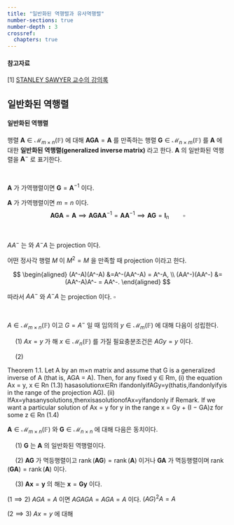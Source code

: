 ```yaml
---
title: "일반화된 역행렬과 유사역행렬"
number-sections: true
number-depth : 3
crossref:
  chapters: true
---
```


::: {.callout-warning icon="false"}

#### 참고자료

[1] [STANLEY SAWYER 교수의 강의록](https://www.math.wustl.edu/~sawyer/handouts/GenrlInv.pdf)

:::

## 일반화된 역행렬

::: {.callout-note appearance="minimal" icon="false"}

::: {#def-generalized_inverse}

#### 일반화된 역행렬

행렬 $\boldsymbol{A} \in \mathcal{M}_{m \times n}(\mathbb{F})$ 에 대해 $\boldsymbol{AGA}=\boldsymbol{A}$ 를 만족하는 행렬 $\boldsymbol{G} \in \mathcal{M}_{n \times m}(\mathbb{F})$ 를 $\boldsymbol{A}$ 에 대한 **일반화된 역행렬(generalized inverse matrix)** 라고 한다. $\boldsymbol{A}$ 의 일반화된 역행렬을 $\boldsymbol{A}^{-}$ 로 표기한다. 

:::
:::

</br>

::: {#prp-generalized_inverse_of_invertible_matrix}

$\boldsymbol{A}$ 가 가역행렬이면 $\boldsymbol{G}=\boldsymbol{A}^{-1}$ 이다.

:::

::: {.proof}

$\boldsymbol{A}$ 가 가역행렬이면 $m=n$ 이다.
$$
\boldsymbol{AGA} = \boldsymbol{A} \implies \boldsymbol{AGAA}^{-1} = \boldsymbol{AA}^{-1} \implies \boldsymbol{AG}= \boldsymbol{I}_n \qquad \square
$$

:::

</br>

::: {#prp-gim_1}

$AA^-$ 는 와 $A^-A$ 는 projection 이다. 

:::

::: {.proof}

어떤 정사각 행렬 $M$ 이 $M^2=M$ 을 만족할 때 projection 이라고 한다. 

$$
\begin{aligned}
(A^-A)(A^-A) &=A^-(AA^-A) =  A^-A, \\
(AA^-)(AA^-) &= (AA^-A)A^- = AA^-. 
\end{aligned}
$$

따라서 $AA^-$ 와 $A^-A$ 는 projection 이다. $\square$

:::

</br>


::: {#prp-gim_2}

$A\in \mathcal{M}_{m \times n}(\mathbb{F})$ 이고 $G=A^-$ 일 때 임의의 $y\in \mathcal{M}_m(\mathbb{F})$ 에 대해 다음이 성립한다.

&emsp; ($1$) $Ax=y$ 가 해 $x\in \mathcal{M}_n(\mathbb{F})$ 를 가질 필요충분조건은 $AGy = y$ 이다.

&emsp; ($2$) 




Theorem 1.1. Let A by an m×n matrix and assume that G is a generalized inverse of A (that is, AGA = A). Then, for any fixed y ∈ Rm,
(i) the equation
Ax = y, x ∈ Rn (1.3)
hasasolutionx∈Rn ifandonlyifAGy=y(thatis,ifandonlyifyis
in the range of the projection AG).
(ii) IfAx=yhasanysolutions,thenxisasolutionofAx=yifandonly
if
Remark. If we want a particular solution of Ax = y for y in the range
x = Gy + (I − GA)z for some z ∈ Rn (1.4)

:::


::: {#prp-generalized_inverse_of_invertible_matrix}

$\boldsymbol{A}\in \mathcal{M}_{m \times n}(\mathbb{F})$ 와 $\boldsymbol{G}\in \mathcal{M}_{n \times n}$  에 대해 다음은 동치이다.

&emsp; ($1$) $\boldsymbol{G}$ 는 $\boldsymbol{A}$ 의 일반화된 역행렬이다.

&emsp; ($2$) $\boldsymbol{AG}$ 가 멱등행렬이고 $\operatorname{rank}(\boldsymbol{AG})= \operatorname{rank}(\boldsymbol{A})$ 이거나 $\boldsymbol{GA}$ 가 멱등행렬이며 $\operatorname{rank}(\boldsymbol{GA})= \operatorname{rank}(\boldsymbol{A})$ 이다.

&emsp; ($3$) $\boldsymbol{Ax}=\boldsymbol{y}$ 의 해는 $\boldsymbol{x}=\boldsymbol{Gy}$ 이다.

:::



::: {.proof}

($1\implies 2$) $AGA=A$ 이면 $AGAGA=AGA=A$ 이다. $(AG)^2A=A$  

($2\implies 3$) $Ax=y$ 에 대해 
:::
